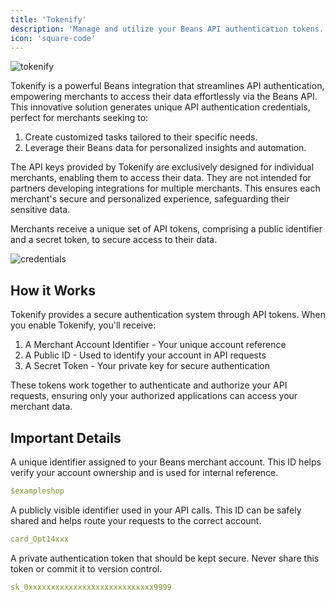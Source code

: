 ```yaml
---
title: 'Tokenify'
description: 'Manage and utilize your Beans API authentication tokens.'
icon: 'square-code'
---
```


<Frame caption="tokenify">
  <img
    src="/assets/images/integrations/tokenify/hero.webp"
    style={{ borderRadius: '0.5rem' }}
    title="tokenify"
    alt="tokenify"
  />
</Frame>

Tokenify is a powerful Beans integration that streamlines API authentication, empowering merchants to access their data
effortlessly via the Beans API. This innovative solution generates unique API authentication credentials, perfect for
merchants seeking to:

1. Create customized tasks tailored to their specific needs.
2. Leverage their Beans data for personalized insights and automation.

<Warning>
  The API keys provided by Tokenify are exclusively designed for individual merchants, enabling them to access their
  data. They are not intended for partners developing integrations for multiple merchants. This ensures each merchant's
  secure and personalized experience, safeguarding their sensitive data.
</Warning>

Merchants receive a unique set of API tokens, comprising a public identifier and a secret
token, to secure access to their data.

<Frame caption="credentials">
  <img
    src="/assets/images/integrations/tokenify/credentials.webp"
    title="credentials"
    alt="credentials"
    style={{ borderRadius: '0.5rem' }}
  />
</Frame>

## How it Works

Tokenify provides a secure authentication system through API tokens. When you enable Tokenify, you'll receive:

1. A Merchant Account Identifier - Your unique account reference
2. A Public ID - Used to identify your account in API requests
3. A Secret Token - Your private key for secure authentication

These tokens work together to authenticate and authorize your API requests, ensuring only your authorized applications can access your merchant data.

## Important Details

<AccordionGroup>
  <Accordion title="Merchant Account Identifier">
    A unique identifier assigned to your Beans merchant account. This ID helps verify your account ownership and is used for internal reference.

```yaml
$exampleshop
```
  </Accordion>

  <Accordion title="Merchant Public ID">
    A publicly visible identifier used in your API calls. This ID can be safely shared and helps route your requests to the correct account.

```yaml
card_Opt14xxx
```
  </Accordion>

  <Accordion title="Merchant Secret Token">
    A private authentication token that should be kept secure. Never share this token or commit it to version control.

```yaml
sk_0xxxxxxxxxxxxxxxxxxxxxxxxxxxx9999
```
  </Accordion>
</AccordionGroup>